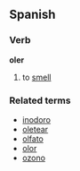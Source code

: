 ==Spanish==
===Verb===
'''oler'''

# to [[smell]]

===Related terms===
*[[inodoro]]
*[[oletear]]
*[[olfato]]
*[[olor]]
*[[ozono]]